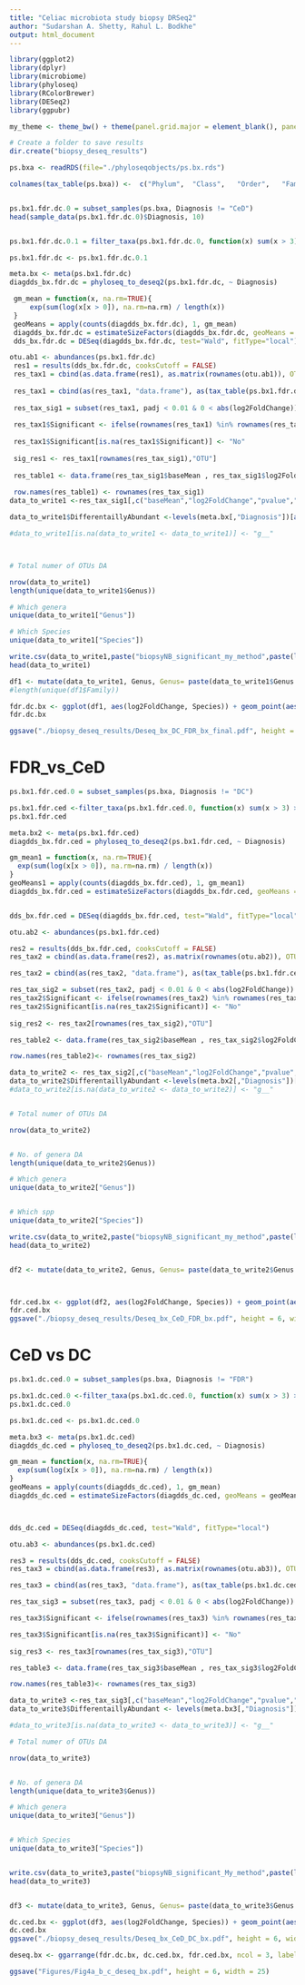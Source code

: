 ---
title: "Celiac microbiota study biopsy DRSeq2"
author: "Sudarshan A. Shetty, Rahul L. Bodkhe"
output: html_document
---


```{r}
library(ggplot2)
library(dplyr)
library(microbiome)
library(phyloseq)
library(RColorBrewer)
library(DESeq2)
library(ggpubr)

my_theme <- theme_bw() + theme(panel.grid.major = element_blank(), panel.grid.minor = element_blank(), axis.text.y = element_text(face="italic"))

# Create a folder to save results
dir.create("biopsy_deseq_results")
```


```{r}

ps.bxa <- readRDS(file="./phyloseqobjects/ps.bx.rds")

colnames(tax_table(ps.bxa)) <-  c("Phylum",  "Class",   "Order",   "Family",  "Genus", "Species")


ps.bx1.fdr.dc.0 = subset_samples(ps.bxa, Diagnosis != "CeD")
head(sample_data(ps.bx1.fdr.dc.0)$Diagnosis, 10)


ps.bx1.fdr.dc.0.1 = filter_taxa(ps.bx1.fdr.dc.0, function(x) sum(x > 3) > (0.05*length(x)), TRUE)

ps.bx1.fdr.dc <- ps.bx1.fdr.dc.0.1

```


```{r}
meta.bx <- meta(ps.bx1.fdr.dc)
diagdds_bx.fdr.dc = phyloseq_to_deseq2(ps.bx1.fdr.dc, ~ Diagnosis)

 gm_mean = function(x, na.rm=TRUE){
     exp(sum(log(x[x > 0]), na.rm=na.rm) / length(x))
 }
 geoMeans = apply(counts(diagdds_bx.fdr.dc), 1, gm_mean)
 diagdds_bx.fdr.dc = estimateSizeFactors(diagdds_bx.fdr.dc, geoMeans = geoMeans)
 dds_bx.fdr.dc = DESeq(diagdds_bx.fdr.dc, test="Wald", fitType="local")

```



```{r}

otu.ab1 <- abundances(ps.bx1.fdr.dc)
 res1 = results(dds_bx.fdr.dc, cooksCutoff = FALSE)
 res_tax1 = cbind(as.data.frame(res1), as.matrix(rownames(otu.ab1)), OTU = rownames(res1))
 
 res_tax1 = cbind(as(res_tax1, "data.frame"), as(tax_table(ps.bx1.fdr.dc)[rownames(res_tax1), ], "matrix"))
 
 res_tax_sig1 = subset(res_tax1, padj < 0.01 & 0 < abs(log2FoldChange))
 
 res_tax1$Significant <- ifelse(rownames(res_tax1) %in% rownames(res_tax_sig1) , "Yes", "No")
 
 res_tax1$Significant[is.na(res_tax1$Significant)] <- "No"
 
 sig_res1 <- res_tax1[rownames(res_tax_sig1),"OTU"]
 
 res_table1 <- data.frame(res_tax_sig1$baseMean , res_tax_sig1$log2FoldChange,res_tax_sig1$padj)
 
 row.names(res_table1) <- rownames(res_tax_sig1)
data_to_write1 <-res_tax_sig1[,c("baseMean","log2FoldChange","pvalue","padj","Phylum", "Class", "Order", "Family", "Genus", "Species")]

data_to_write1$DifferentaillyAbundant <-levels(meta.bx[,"Diagnosis"])[as.numeric(data_to_write1$log2FoldChange>0)+1]

#data_to_write1[is.na(data_to_write1 <- data_to_write1)] <- "g__"



# Total numer of OTUs DA

nrow(data_to_write1)
length(unique(data_to_write1$Genus))

# Which genera
unique(data_to_write1["Genus"])

# Which Species
unique(data_to_write1["Species"])

write.csv(data_to_write1,paste("biopsyNB_significant_my_method",paste(levels(meta.bx$Diagnosis),collapse="_vs_"),".csv",sep=""))
head(data_to_write1)

df1 <- mutate(data_to_write1, Genus, Genus= paste(data_to_write1$Genus ))
#length(unique(df1$Family))

fdr.dc.bx <- ggplot(df1, aes(log2FoldChange, Species)) + geom_point(aes(color = DifferentaillyAbundant), shape = 21, size = 3) + scale_color_manual(values= c("#fdae61", "#8da0cb")) + theme(axis.text.y = element_text(face="italic")) + my_theme + geom_vline(xintercept = 0)
fdr.dc.bx 

ggsave("./biopsy_deseq_results/Deseq_bx_DC_FDR_bx_final.pdf", height = 6, width = 8)


```


# FDR_vs_CeD

```{r}


ps.bx1.fdr.ced.0 = subset_samples(ps.bxa, Diagnosis != "DC")

ps.bx1.fdr.ced <-filter_taxa(ps.bx1.fdr.ced.0, function(x) sum(x > 3) > (0.05*length(x)), TRUE)
ps.bx1.fdr.ced

meta.bx2 <- meta(ps.bx1.fdr.ced)
diagdds_bx.fdr.ced = phyloseq_to_deseq2(ps.bx1.fdr.ced, ~ Diagnosis)

gm_mean1 = function(x, na.rm=TRUE){
  exp(sum(log(x[x > 0]), na.rm=na.rm) / length(x))
}
geoMeans1 = apply(counts(diagdds_bx.fdr.ced), 1, gm_mean1)
diagdds_bx.fdr.ced = estimateSizeFactors(diagdds_bx.fdr.ced, geoMeans = geoMeans1)


dds_bx.fdr.ced = DESeq(diagdds_bx.fdr.ced, test="Wald", fitType="local")

otu.ab2 <- abundances(ps.bx1.fdr.ced)

res2 = results(dds_bx.fdr.ced, cooksCutoff = FALSE)
res_tax2 = cbind(as.data.frame(res2), as.matrix(rownames(otu.ab2)), OTU = rownames(res2))

res_tax2 = cbind(as(res_tax2, "data.frame"), as(tax_table(ps.bx1.fdr.ced)[rownames(res_tax2), ], "matrix"))

res_tax_sig2 = subset(res_tax2, padj < 0.01 & 0 < abs(log2FoldChange))
res_tax2$Significant <- ifelse(rownames(res_tax2) %in% rownames(res_tax_sig2) , "Yes", "No")
res_tax2$Significant[is.na(res_tax2$Significant)] <- "No"
  
sig_res2 <- res_tax2[rownames(res_tax_sig2),"OTU"]

res_table2 <- data.frame(res_tax_sig2$baseMean , res_tax_sig2$log2FoldChange,res_tax_sig2$padj)

row.names(res_table2)<- rownames(res_tax_sig2)

data_to_write2 <- res_tax_sig2[,c("baseMean","log2FoldChange","pvalue","padj","Phylum", "Class", "Order", "Family", "Genus", "Species")]
data_to_write2$DifferentaillyAbundant <-levels(meta.bx2[,"Diagnosis"])[as.numeric(data_to_write2$log2FoldChange>0)+1]
#data_to_write2[is.na(data_to_write2 <- data_to_write2)] <- "g__"


# Total numer of OTUs DA

nrow(data_to_write2)


# No. of genera DA
length(unique(data_to_write2$Genus))

# Which genera
unique(data_to_write2["Genus"])


# Which spp
unique(data_to_write2["Species"])

write.csv(data_to_write2,paste("biopsyNB_significant_my_method",paste(levels(meta.bx2$Diagnosis),collapse="_vs_"),".csv",sep=""))
head(data_to_write2)


df2 <- mutate(data_to_write2, Genus, Genus= paste(data_to_write2$Genus ))



fdr.ced.bx <- ggplot(df2, aes(log2FoldChange, Species)) + geom_point(aes(color = DifferentaillyAbundant), shape = 21, size = 3) + scale_color_manual(values= c("#d7191c", "#8da0cb")) + theme(axis.text.y = element_text(face="italic")) + my_theme + geom_vline(xintercept = 0)
fdr.ced.bx 
ggsave("./biopsy_deseq_results/Deseq_bx_CeD_FDR_bx.pdf", height = 6, width = 8)

```





# CeD vs DC  

```{r}


ps.bx1.dc.ced.0 = subset_samples(ps.bxa, Diagnosis != "FDR")

ps.bx1.dc.ced.0 <-filter_taxa(ps.bx1.dc.ced.0, function(x) sum(x > 3) > (0.05*length(x)), TRUE)
ps.bx1.dc.ced.0

ps.bx1.dc.ced <- ps.bx1.dc.ced.0

meta.bx3 <- meta(ps.bx1.dc.ced)
diagdds_dc.ced = phyloseq_to_deseq2(ps.bx1.dc.ced, ~ Diagnosis)

gm_mean = function(x, na.rm=TRUE){
  exp(sum(log(x[x > 0]), na.rm=na.rm) / length(x))
}
geoMeans = apply(counts(diagdds_dc.ced), 1, gm_mean)
diagdds_dc.ced = estimateSizeFactors(diagdds_dc.ced, geoMeans = geoMeans)



dds_dc.ced = DESeq(diagdds_dc.ced, test="Wald", fitType="local")

otu.ab3 <- abundances(ps.bx1.dc.ced)

res3 = results(dds_dc.ced, cooksCutoff = FALSE)
res_tax3 = cbind(as.data.frame(res3), as.matrix(rownames(otu.ab3)), OTU = rownames(res3))

res_tax3 = cbind(as(res_tax3, "data.frame"), as(tax_table(ps.bx1.dc.ced)[rownames(res_tax3), ], "matrix"))

res_tax_sig3 = subset(res_tax3, padj < 0.01 & 0 < abs(log2FoldChange))

res_tax3$Significant <- ifelse(rownames(res_tax3) %in% rownames(res_tax_sig3) , "Yes", "No")

res_tax3$Significant[is.na(res_tax3$Significant)] <- "No"
  
sig_res3 <- res_tax3[rownames(res_tax_sig3),"OTU"]

res_table3 <- data.frame(res_tax_sig3$baseMean , res_tax_sig3$log2FoldChange,res_tax_sig3$padj)

row.names(res_table3)<- rownames(res_tax_sig3)

data_to_write3 <-res_tax_sig3[,c("baseMean","log2FoldChange","pvalue","padj","Phylum", "Class", "Order", "Family", "Genus", "Species")]
data_to_write3$DifferentaillyAbundant <- levels(meta.bx3[,"Diagnosis"])[as.numeric(data_to_write3$log2FoldChange>0)+1]

#data_to_write3[is.na(data_to_write3 <- data_to_write3)] <- "g__"

# Total numer of OTUs DA

nrow(data_to_write3)


# No. of genera DA
length(unique(data_to_write3$Genus))

# Which genera
unique(data_to_write3["Genus"])


# Which Species
unique(data_to_write3["Species"])


write.csv(data_to_write3,paste("biopsyNB_significant_My_method",paste(levels(meta.bx3$Diagnosis),collapse="_vs_"),".csv",sep=""))
head(data_to_write3)


df3 <- mutate(data_to_write3, Genus, Genus= paste(data_to_write3$Genus ))

dc.ced.bx <- ggplot(df3, aes(log2FoldChange, Species)) + geom_point(aes(color = DifferentaillyAbundant), shape = 21, size = 3) + scale_color_manual(values= c("#d7191c", "#fdae61")) + theme(axis.text.y = element_text(face="italic")) + my_theme + geom_vline(xintercept = 0)
dc.ced.bx 
ggsave("./biopsy_deseq_results/Deseq_bx_CeD_DC_bx.pdf", height = 6, width = 8)

deseq.bx <- ggarrange(fdr.dc.bx, dc.ced.bx, fdr.ced.bx, ncol = 3, labels = c("a", "b", "c"), legend = "right")

ggsave("Figures/Fig4a_b_c_deseq_bx.pdf", height = 6, width = 25)

```


